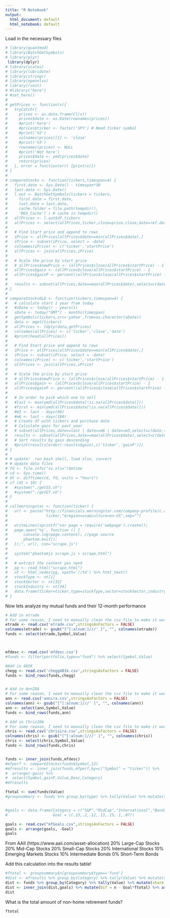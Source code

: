 ```yaml
---
title: "R Notebook"
output:
  html_document: default
  html_notebook: default
---
```


Load in the necessary files

```r
# library(quantmod)
# library(BatchGetSymbols)
# library(plyr)
 library(dplyr)
# library(scales)
# library(lubridate)
# library(stringr)
# library(openxlsx)
# library(rvest)
# #library("here")
# #set_here()
# 
# getPrices <- function(x){
#   tryCatch({
#     prices <- as.data.frame(Cl(x))
#     prices$date <- as.Date(rownames(prices))
#     #print('here')
#     #prices$ticker <- factor('SPY') # Need ticker symbol
#     #print('h2')
#     colnames(prices)[1] <- 'close'
#     #print('h3')
#     rownames(prices) <- NULL
#     #print('Not here')
#     prices$date <- ymd(prices$date)
#     return(prices)
#   }, error = function(err) {print(x)})
# }
# 
# compareStocks <- function(tickers,timespan=4) {
#   first.date <- Sys.Date() - timespan*30
#   last.date <- Sys.Date()
#   l.out <- BatchGetSymbols(tickers = tickers,
#     first.date = first.date,
#     last.date = last.date,
#     cache.folder = file.path(tempdir(),
#     'BGS_Cache') ) # cache in tempdir()
#   allPrices <- l.out$df.tickers
#   allPrices <- select(allPrices,ticker,close=price.close,date=ref.date)
#   
#   # Find Start price and append to rows
#   iPrice <- allPrices[allPrices$date==min(allPrices$date),]
#   iPrice <- subset(iPrice, select = -date)
#   colnames(iPrice) <- c('ticker','startPrice')
#   allPrices <- join(allPrices,iPrice)  
#   
#   # Scale the price by start price
#   # allPrices$newPrice <- (allPrices$close/allPrices$startPrice) - 1
#   allPrices$gain <- (allPrices$close/allPrices$startPrice) - 1
#   allPrices$gainP <- percent((allPrices$close/allPrices$startPrice) - 1)
#   
#   results <- subset(allPrices,date==max(allPrices$date),select=c(date,ticker,gain,gainP))
# }
# 
# compareStocksOLD <- function(tickers,timespan=4) {
#   # calculate start 1 year from today
#   #sDate <- today() - years(1)
#   sDate <- today("GMT") - months(timespan)
#   getSymbols(tickers,src='yahoo',from=as.character(sDate))
#   data <- mget(tickers)
#   allPrices <- ldply(data,getPrices)
#   colnames(allPrices) <- c('ticker','close','date')
#   #print(head(allPrices))
#   
#   # Find Start price and append to rows
#   iPrice <- allPrices[allPrices$date==min(allPrices$date),]
#   iPrice <- subset(iPrice, select = -date)
#   colnames(iPrice) <- c('ticker','startPrice')
#   allPrices <- join(allPrices,iPrice)  
#   
#   # Scale the price by start price
#   # allPrices$newPrice <- (allPrices$close/allPrices$startPrice) - 1
#   allPrices$gain <- (allPrices$close/allPrices$startPrice) - 1
#   allPrices$gainP <- percent((allPrices$close/allPrices$startPrice) - 1)
#   
#   # In order to pick which one to sell
#   #last <- max(ymd(allPrices$date[!is.na(allPrices$date)]))
#   #first <- min(ymd(allPrices$date[!is.na(allPrices$date)]))
#   #m3 <- last - days(90)
#   #m6 <- last - days(180)
#   # Create df with tickers and purchase date
#   # Calculate gain for past year
#   # subset(allPrices,date==last | date==m6 | date==m3,select=c(date,ticker,gain))
#   results <- subset(allPrices,date==max(allPrices$date),select=c(date,ticker,gain,gainP))
#   # Sort results by gain descending
#   #print(results[order(-results$gain),c('ticker','gainP')])
# }
# 
# # update!  run bash shell, load xlsx, convert
# # Update data files
# fd <- file.info("ss.xlsx")$mtime
# cd <- Sys.time()
# dt <- difftime(cd, fd, units = "hours")
# if (dt > 10) {
#   #system("./getSS.sh")
#   #system("./getET.sh")
# }
# 
# callmorningstar <- function(ticker) {
#   url <- paste("http://financials.morningstar.com/company-profile/c.action?t=",
#                 ticker,"&region=usa&culture=en-US",sep="")
# 
#   writeLines(sprintf("var page = require('webpage').create();
#   page.open('%s', function () {
#       console.log(page.content); //page source
#       phantom.exit();
#   });", url), con="scrape.js")
#   
#   system("phantomjs scrape.js > scrape.html")
#   
#   # extract the content you need
#   pg <- read_html("scrape.html")
#   nt <- html_nodes(pg, xpath='//td') %>% html_text()
#   stockType <- nt[1]
#   stockSector <- nt[32]
#   stockIndustry <- nt[34]
#   data.frame(ticker=ticker,type=stockType,sector=stockSector,industry=stockIndustry)
# }


```


Now lets analyze my mutual funds and their 12-month performance

```r
# Add in etrade
# For some reason, I need to manually clean the csv file to make it work
etrade <- read.csv('etrade.csv',stringsAsFactors = FALSE) 
colnames(etrade) <- gsub("[^[:alnum:]///' ]", "", colnames(etrade))
funds <- select(etrade,Symbol,Value)



mfdesc <- read.csv('mfdesc.csv')
#funds <- filter(portfolio,type=="fund") %>% select(Symbol,Value)

#Add in 401K
chegg <- read.csv('chegg401k.csv',stringsAsFactors = FALSE)
funds <- bind_rows(funds,chegg)


# Add in AnnIRA
# For some reason, I need to manually clean the csv file to make it work
ann <- read.csv('annira.csv',stringsAsFactors = FALSE) 
colnames(ann) <- gsub("[^[:alnum:]///' ]", "", colnames(ann))
ann <- select(ann,Symbol,Value)
funds <- bind_rows(funds,ann)

# Add in ChrisIRA
# For some reason, I need to manually clean the csv file to make it work
chris <- read.csv('chrisira.csv',stringsAsFactors = FALSE) 
colnames(chris) <- gsub("[^[:alnum:]///' ]", "", colnames(chris))
chris <- select(chris,Symbol,Value)
funds <- bind_rows(funds,chris)


funds <- inner_join(funds,mfdesc)
#mfperf <- compareStocks(funds$Symbol,12)
#mfresults <- inner_join(funds,mfperf,by=c("Symbol" = "ticker")) %>% 
#  arrange(-gain) %>%  
#  select(Symbol,gainP,Value,Desc,Category)
#mfresults

ftotal <- sum(funds$Value)
#groupsummary <- funds %>% group_by(type) %>% tally(Value) %>% mutate(share = n/ftotal)


#goals <- data.frame(Category = c("S&P","MidCap","International","Bonds","SmallCap","Growth","REIT"),
#                    Goal = c(.23,.2,.12,.13,.15,.1,.07))

goals <- read.csv("mfGoals.csv",stringsAsFactors = FALSE)
goals <- arrange(goals, -Goal)
goals
```
From AAII (https://www.aaii.com/asset-allocation)
20%	Large-Cap Stocks
20%	Mid-Cap Stocks
20%	Small-Cap Stocks
20%	International Stocks
10%	Emerging Markets Stocks
10%	Intermediate Bonds
0%	Short-Term Bonds


Add this calculation into the results table!
```r



#ftotal <- groupsummary$n[groupsummary$type=='fund']
#dist <- mfresults %>% group_by(Category) %>% tally(Value) %>% mutate(share = n/ftotal) %>% arrange(-share)
dist <- funds %>% group_by(Category) %>% tally(Value) %>% mutate(share = n/ftotal)
dist <- inner_join(dist,goals) %>% mutate(Dif = n - Goal*ftotal) %>% arrange(Dif)
dist
```
What is the total amount of non-home retirement funds?
```r
ftotal
```

